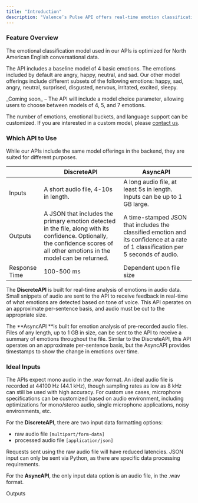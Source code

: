 ```yaml
---
title: "Introduction"
description: "Valence’s Pulse API offers real-time emotion classification of audio data using our proprietary machine learning models. Below are additional details of capabilities and data specifications."
---
```


### Feature Overview

The emotional classification model used in our APIs is optimized for North American English conversational data.

The API includes a baseline model of 4 basic emotions. The emotions included by default are angry, happy, neutral, and sad. Our other model offerings include different subsets of the following emotions: happy, sad, angry, neutral, surprised, disgusted, nervous, irritated, excited, sleepy. 

<Note>
  _Coming soon_ – The API will include a model choice parameter, allowing users to choose between models of 4, 5, and 7 emotions.
</Note>

The number of emotions, emotional buckets, and language support can be customized. If you are interested in a custom model, please [<u>contact us</u>](https://www.valencevibrations.com/contact).

### Which API to Use

While our APIs include the same model offerings in the backend, they are suited for different purposes.

|               | DiscreteAPI                                                                                                                                                                     | AsyncAPI                                                                                                                          |
| ------------- | ------------------------------------------------------------------------------------------------------------------------------------------------------------------------------- | --------------------------------------------------------------------------------------------------------------------------------- |
| Inputs        | A short audio file, 4-10s in length.                                                                                                                                            | A long audio file, at least 5s in length. Inputs can be up to 1 GB large.                                                         |
| Outputs       | A JSON that includes the primary emotion detected in the file, along with its confidence. Optionally, the confidence scores of all other emotions in the model can be returned. | A time-stamped JSON that includes the classified emotion and its confidence at a rate of 1 classification per 5 seconds of audio. |
| Response Time | 100-500 ms                                                                                                                                                                      | Dependent upon file size                                                                                                          |

The **DiscreteAPI** is built for real-time analysis of emotions in audio data. Small snippets of audio are sent to the API to receive feedback in real-time of what emotions are detected based on tone of voice. This API operates on an approximate per-sentence basis, and audio must be cut to the appropriate size.

The \*\*AsyncAPI \*\*is built for emotion analysis of pre-recorded audio files. Files of any length, up to 1 GB in size, can be sent to the API to receive a summary of emotions throughout the file. Similar to the DiscreteAPI, this API operates on an approximate per-sentence basis, but the AsyncAPI provides timestamps to show the change in emotions over time.

### Ideal Inputs

The APIs expect mono audio in the .wav format. An ideal audio file is recorded at 44100 Hz (44.1 kHz), though sampling rates as low as 8 kHz can still be used with high accuracy. For custom use cases, microphone specifications can be customized based on audio environment, including optimizations for mono/stereo audio, single microphone applications, noisy environments, etc. 

For the **DiscreteAPI**, there are two input data formatting options: 

- raw audio file `[multipart/form-data] `
- processed audio file `[application/json]`

Requests sent using the raw audio file will have reduced latencies. JSON input can only be sent via Python, as there are specific data processing requirements.

For the **AsyncAPI**, the only input data option is an audio file, in the .wav format.

Outputs